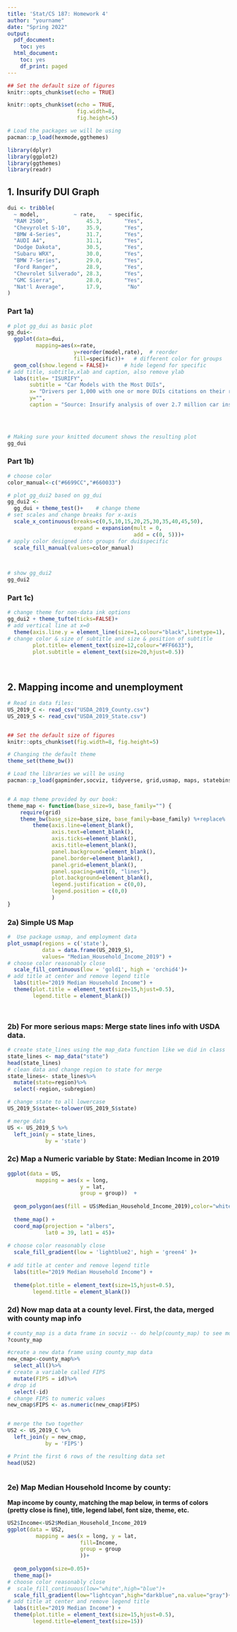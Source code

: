 ---
title: 'Stat/CS 187: Homework 4'
author: "yourname"
date: "Spring 2022"
output:
  pdf_document:
    toc: yes
  html_document:
    toc: yes
    df_print: paged
---
  


```{r setup, message = FALSE}

## Set the default size of figures
knitr::opts_chunk$set(echo = TRUE) 

knitr::opts_chunk$set(echo = TRUE,
                      fig.width=8, 
                      fig.height=5) 

# Load the packages we will be using
pacman::p_load(hexmode,ggthemes) 

library(dplyr)
library(ggplot2)
library(ggthemes)
library(readr)

```  



## 1. Insurify DUI Graph

```{r Q1_Data}
dui <- tribble(
  ~ model,           ~ rate,    ~ specific,
  "RAM 2500",            45.3,       "Yes",
  "Chevyrolet S-10",     35.9,       "Yes",
  "BMW 4-Series",        31.7,       "Yes",
  "AUDI A4",             31.1,       "Yes",
  "Dodge Dakota",        30.5,       "Yes",
  "Subaru WRX",          30.0,       "Yes",
  "BMW 7-Series",        29.0,       "Yes",
  "Ford Ranger",         28.9,       "Yes",
  "Chevrolet Silverado", 28.3,       "Yes",
  "GMC Sierra",          28.0,       "Yes",
  "Nat'l Average",       17.9,        "No"
)
```



### Part 1a) 

```{r 1a_basicGraph}
# plot gg_dui as basic plot
gg_dui<-
  ggplot(data=dui,
         mapping=aes(x=rate,
                     y=reorder(model,rate),  # reorder 
                     fill=specific))+   # different color for groups
  geom_col(show.legend = FALSE)+     # hide legend for specific
# add title, subtitle,xlab and caption, also remove ylab  
  labs(title= "ISURIFY",
       subtitle = "Car Models with the Most DUIs",
       x= "Drivers per 1,000 with one or more DUIs citations on their record",
       y="",
       caption = "Source: Insurify analysis of over 2.7 million car insuarance applications")


  
  
# Making sure your knitted document shows the resulting plot
gg_dui
```






### Part 1b) 

```{r 1b_intermediateGraph}
# choose color
color_manual<-c("#6699CC","#660033")

# plot gg_dui2 based on gg_dui
gg_dui2 <- 
  gg_dui + theme_test()+    # change theme
# set scales and change breaks for x-axis
  scale_x_continuous(breaks=c(0,5,10,15,20,25,30,35,40,45,50), 
                     expand = expansion(mult = 0,
                                        add = c(0, 5)))+
# apply color designed into groups for dui$specific
  scale_fill_manual(values=color_manual)


  
# show gg_dui2
gg_dui2
```




### Part 1c) 

```{r 1c_finalGraph}
# change theme for non-data ink options
gg_dui2 + theme_tufte(ticks=FALSE)+
# add vertical line at x=0
  theme(axis.line.y = element_line(size=1,colour="black",linetype=1),
# change color & size of subtitle and size & position of subtitle
        plot.title= element_text(size=12,colour="#FF6633"),
        plot.subtitle = element_text(size=20,hjust=0.5))
        
  


```









## 2. Mapping income and unemployment

```{r Q2_setup}
# Read in data files:
US_2019_C <- read_csv("USDA_2019_County.csv")
US_2019_S <- read_csv("USDA_2019_State.csv")


## Set the default size of figures
knitr::opts_chunk$set(fig.width=8, fig.height=5)

# Changing the default theme
theme_set(theme_bw())

# Load the libraries we will be using
pacman::p_load(gapminder,socviz, tidyverse, grid,usmap, maps, statebins, viridis, leaflet)


# A map theme provided by our book:
theme_map <- function(base_size=9, base_family="") {
    require(grid)
    theme_bw(base_size=base_size, base_family=base_family) %+replace%
        theme(axis.line=element_blank(),
              axis.text=element_blank(),
              axis.ticks=element_blank(),
              axis.title=element_blank(),
              panel.background=element_blank(),
              panel.border=element_blank(),
              panel.grid=element_blank(),
              panel.spacing=unit(0, "lines"),
              plot.background=element_blank(),
              legend.justification = c(0,0),
              legend.position = c(0,0)
              )
}


```



### 2a) Simple US Map

```{r 2a_simplemap}

#  Use package usmap, and employment data 
plot_usmap(regions = c('state'),
           data = data.frame(US_2019_S),
           values= "Median_Household_Income_2019") +
# choose color reasonably close
  scale_fill_continuous(low = 'gold1', high = 'orchid4')+
# add title at center and remove legend title
  labs(title="2019 Median Household Income") + 
  theme(plot.title = element_text(size=15,hjust=0.5),
        legend.title = element_blank())




```




### 2b) For more serious maps: Merge state lines info with USDA data.

```{r 2b_mergedata}
# create state_lines using the map_data function like we did in class
state_lines <- map_data("state")
head(state_lines)
# clean data and change region to state for merge
state_lines<- state_lines%>%
  mutate(state=region)%>%
  select(-region,-subregion)

# change state to all lowercase
US_2019_S$state<-tolower(US_2019_S$state)

# merge data
US <- US_2019_S %>% 
  left_join(y = state_lines,
            by = 'state')

```




### 2c) Map a Numeric variable by State: Median Income in 2019

```{r 2c_mapnumeric}


ggplot(data = US,
         mapping = aes(x = long, 
                       y = lat, 
                       group = group))  +
  
  geom_polygon(aes(fill = US$Median_Household_Income_2019),color="white")  + 
  
  theme_map() + 
  coord_map(projection = "albers", 
            lat0 = 39, lat1 = 45)+
  
# choose color reasonably close  
  scale_fill_gradient(low = 'lightblue2', high = 'green4' )+
  
# add title at center and remove legend title
  labs(title="2019 Median Household Income") + 
  
  theme(plot.title = element_text(size=15,hjust=0.5),
        legend.title = element_blank())

```

### 2d) Now map data at a county level. First, the data, merged with county map info

```{r 2d_countydata}
# county_map is a data frame in socviz -- do help(county_map) to see more
?county_map

#create a new data frame using county_map data
new_cmap<-county_map%>% 
  select_all()%>%
# create a variable called FIPS
  mutate(FIPS = id)%>%
# drop id
  select(-id)
# change FIPS to numeric values
new_cmap$FIPS <- as.numeric(new_cmap$FIPS)


# merge the two together
US2 <- US_2019_C %>% 
  left_join(y = new_cmap,
            by = 'FIPS')

# Print the first 6 rows of the resulting data set
head(US2)



```

### 2e) Map Median Household Income by county:

**Map income by county, matching the map below, in terms of colors (pretty close is fine), title, legend label, font size, theme, etc.**

```{r 2e_countymap}
US2$Income<-US2$Median_Household_Income_2019
ggplot(data = US2,
         mapping = aes(x = long, y = lat,
                       fill=Income,
                       group = group
                       ))+
  
  geom_polygon(size=0.05)+
  theme_map()+  
# choose color reasonably close  
#  scale_fill_continuous(low="white",high="blue")+
  scale_fill_gradient(low="lightcyan",high="darkblue",na.value="gray")+
# add title at center and remove legend title
  labs(title="2019 Median Income") + 
  theme(plot.title = element_text(size=15,hjust=0.5),
        legend.title=element_text(size=15))


```

